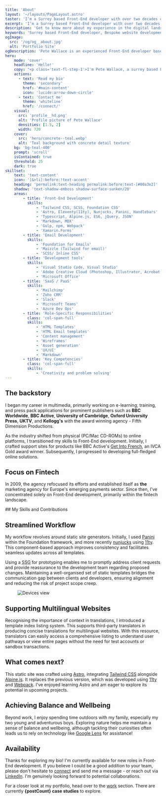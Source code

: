 ```yaml
---
title: 'About'
layout: '~/layouts/PageLayout.astro'
taster: 'I’m a Surrey based Front-End developer with over two decades of experience in digital.'
excerpt: 'I’m a Surrey based Front-End developer with over two decades of experience in digital.'
description: 'Get to know more about my experience in the digital landscape, how I keep my skills sharp, and the methods I prefer to use to produce my best work.'
keywords: 'Surrey based Front-End developer, Bespoke website development, HTML, CSS, Creative development, The Great Outdoors, Balance and wellbeing'
ogImage: 
  src: '/og/og__about.jpg'
  alt: 'Portfolio Site'
ogDescription: 'Pete Wallace is an experienced Front-End developer based in Surrey, UK.'
hero:
    mode: 'cover'
    headline: 'Hello!'
    copy: "<p class='text-fl-step-1'>I'm Pete Wallace, a surrey based Front-End developer with over two decades of experience in digital.</p>"
    actions: 
      - text: 'Read my bio'
        theme: 'secondary'
        href: '#main-content'
        icon: 'lucide:arrow-down-circle'
      - text: 'Contact me'
        theme: 'whiteline'
        href: '/connect/'
    visual: 
      src: 'profile__hd.png'
      alt: 'Profile picture of Pete Wallace'
      densities: [1.5, 2]
      width: 720
    cover:
      src: 'hero/concrete--teal.webp'
      alt: 'Teal background with concrete detail texture'
    bg: 'bg-teal-400'
    prompt: 'scroll'
    isContained: true
    threshold: 25
    dark: true
skillset:
    text: 'text-content'
    icon: '[&>li]:before:!text-accent'
    heading: 'permalink:text-heading permalink:before:text-[#00a3e2]'
    shadow: 'text-shadow-emboss shadow-surface-sunken/20'
    areas:
        - title: 'Front-End Development'
          skills:
              - 'Tailwind CSS, SCSS, Foundation CSS'
              - 'Astro, Eleventy(11ty), Nunjucks, Panini, Handlebars'
              - 'Typescript, Alpine.js, ES6, jQuery, JSON'
              - 'Markdown, MDX'
              - 'Gulp, npm, Webpack'
              - 'Xamarin.Forms'
        - title: 'Email Development'
          skills:
              - 'Foundation for Emails'
              - 'Maizzle (Tailwind for email)'
              - 'SCSS/ Inline CSS'
        - title: 'Development tools'
          skills:
              - 'Visual Studio Code, Visual Studio'
              - 'Adobe Creative Cloud (Photoshop, Illustrator, Acrobat, Lightroom)'
              - 'Microsoft Office'
        - title: 'SaaS / PaaS'
          skills:
              - 'Mailchimp'
              - 'Zoho CRM'
              - 'Slack'
              - 'Microsoft Teams'
              - 'Azure Dev Ops'
        - title: 'Role-Specific Responsibilities'
          class: 'col-span-full'
          skills:
              - 'HTML Templates'
              - 'HTML Email templates'
              - 'Content management'
              - 'Wireframes'
              - 'Asset generation'
              - 'UX/UI'
              - 'Markdown'
        - title: 'Key Competencies'
          class: 'col-span-full'
          skills:
              - 'Creativity and problem solving'
---
```





## The backstory
I began my career in multimedia, primarily working on e-learning, training, and press pack applications for prominent publishers such as **BBC Worldwide**, **BBC Active**, **University of Cambridge**, **Oxford University Press**, **UKTV**, and **Kellogg's** with the award winning agency - Fifth Dimension Productions.

As the industry shifted from physical (PC/Mac CD-ROMs) to online platforms, I transitioned my skills to Front-End development.  Initially, I crafted support sites for products like BBC Active's [Get Into French](https://www.cam.ac.uk/news/get-into-french-wins-gold-award), an IVCA Gold award winner. Subsequently, I progressed to developing full-fledged online solutions.

## Focus on Fintech
In 2009, the agency refocused its efforts and established itself as **the** marketing agency for Europe's emerging payments sector. Since then, I've concentrated solely on Front-End development, primarily within the fintech landscape.

<Skills skillset={frontmatter.skillset} bg='bg-surface-sunken' >
## My Skills and Contributions
</Skills>

<Banner gridHeight="min-h-block" />

## Streamlined Workflow
My workflow revolves around static site generators. Initially, I used [Panini](https://get.foundation/sites/docs/panini.html) within the Foundation framework, and more recently [nunjucks](https://mozilla.github.io/nunjucks/) using [11ty](https://www.11ty.dev/). This component-based approach improves consistency and facilitates seamless updates across all templates.

Using a <abbr title="Static Site Generator">SSG</abbr>  for prototyping enables me to promptly address client requests and provide reassurance to the development team regarding proposed changes. Maintaining a well-organised set of static templates bridges the communication gap between clients and developers, ensuring alignment and reducing the risk of project scope creep.

<Figure caption='Snapshot of a typical listing index. Clients, developers, and third-party agencies have access to the most recent version of any page.'>
  <Image src={listing_index} alt="Devices view" class="w-full h-auto shadow-md border border-line hover:cursor-pointer" />
</Figure>

## Supporting Multilingual Websites
Recognising the importance of context in translations, I introduced a template index listing system. This supports third-party translators in producing concise translations for multilingual websites. With this resource, translators can easily access a comprehensive listing to understand user pathways or view entire pages without the need for test accounts or sandbox transactions.

## What comes next? 
This static site was crafted using [Astro](https://astro.build/), integrating [Tailwind CSS](https://tailwindcss.com/) alongside [Alpine.js](https://alpinejs.dev/). It replaces the previous version, which was developed using [11ty](https://www.11ty.dev/) and [Webpack](https://webpack.js.org/). I've enjoyed learning Astro and am eager to explore its potential in upcoming projects.

<BlockPicture widths={[400,768,1920]} src={woodland} class="w-full h-full object-cover inset-0 absolute" alt="Woodland scene" credit="Adobe Photoshop (beta) - Generative fill" wrapper="my-fl-space-2xl h-photo md:h-block" />

## Achieving Balance and Wellbeing
Beyond work, I enjoy spending time outdoors with my family, especially my two young and adventurous boys. Exploring nature helps me maintain a sense of balance and wellbeing, although tackling their curiosities often leads us to rely on technology like [Google Lens](https://lens.google/intl/en-GB/#cta-section) for assistance!

<BlockImage src={google_lens} width={768} breakout={false} class="my-0 w-full" alt="Beach scene with close up of jellyfish. Detail shows iPhone with google lens app" credit="Google Lens (App visuals)" wrapper="my-fl-space-l" />

## Availability
Thanks for exploring my bio! I'm <span class="hilite whitespace-nowrap">currently available</span> for new roles in Front-End development. If you believe I could be a good addition to your team, please don't hesitate to [connect](/connect/) and send me a message - or reach out via [LinkedIn](https://www.linkedin.com/in/peter-wallace-a5002a7a/). I'm genuinely looking forward to potential collaborations.

For a closer look at my portfolio, head over to the [work](/work/) section. There are currently **{postCount} case studies** to explore.